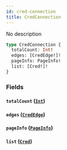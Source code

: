 ```yaml
---
id: cred-connection
title: CredConnection
---
```



No description

```graphql
type CredConnection {
  totalCount: Int!
  edges: [CredEdge!]!
  pageInfo: PageInfo!
  list: [Cred!]!
}
```


### Fields

#### `totalCount` ([`Int`](../../references/scalars/int))




#### `edges` ([`CredEdge`](../../references/objects/cred-edge))




#### `pageInfo` ([`PageInfo`](../../references/objects/page-info))




#### `list` ([`Cred`](../../references/objects/cred))






